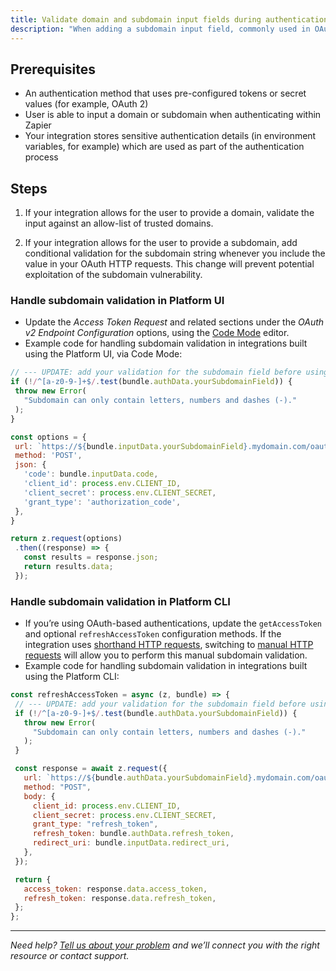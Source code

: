 ```yaml
---
title: Validate domain and subdomain input fields during authentication
description: "When adding a subdomain input field, commonly used in OAuth implementations, additional validation is strongly recommended to prevent a potential security vulnerability. If not taken into account, an attacker could utilize a maliciously constructed subdomain field (like `attacker-domain.com/`) in order to redirect OAuth connection requests to that attacker-controlled domain (because `attacker-domain.com/.your-domain.com` resolves to the attacker’s domain instead of the expected one). Taking the following steps prevents the potential for an attacker to access your integration’s sensitive authentication information, such as the OAuth client ID or secret."
---
```

## Prerequisites

*   An authentication method that uses pre-configured tokens or secret values (for example, OAuth 2)
*   User is able to input a domain or subdomain when authenticating within Zapier
*   Your integration stores sensitive authentication details (in environment variables, for example) which are used as part of the authentication process

## Steps

1.  If your integration allows for the user to provide a domain, validate the input against an allow-list of trusted domains.

2.  If your integration allows for the user to provide a subdomain, add conditional validation for the subdomain string whenever you include the value in your OAuth HTTP requests. This change will prevent potential exploitation of the subdomain vulnerability.


### Handle subdomain validation in Platform UI

*   Update the _Access Token Request_ and related sections under the _OAuth v2 Endpoint Configuration_ options, using the [Code Mode](/platform/build/code-mode) editor.
*   Example code for handling subdomain validation in integrations built using the Platform UI, via Code Mode:

```js
// --- UPDATE: add your validation for the subdomain field before using it ---
if (!/^[a-z0-9-]+$/.test(bundle.authData.yourSubdomainField)) {
 throw new Error(
   "Subdomain can only contain letters, numbers and dashes (-)."
 );
}

const options = {
 url: `https://${bundle.inputData.yourSubdomainField}.mydomain.com/oauth/access-token`,
 method: 'POST',
 json: {
   'code': bundle.inputData.code,
   'client_id': process.env.CLIENT_ID,
   'client_secret': process.env.CLIENT_SECRET,
   'grant_type': 'authorization_code',
 },
}

return z.request(options)
 .then((response) => {
   const results = response.json;
   return results.data;
 });
```

### Handle subdomain validation in Platform CLI

*   If you’re using OAuth-based authentications, update the `getAccessToken` and optional `refreshAccessToken` configuration methods. If the integration uses [shorthand HTTP requests](https://github.com/zapier/zapier-platform/blob/main/packages/cli/README.md#shorthand-http-requests), switching to [manual HTTP requests](https://github.com/zapier/zapier-platform/blob/main/packages/cli/README.md#manual-http-requests) will allow you to perform this manual subdomain validation.
*   Example code for handling subdomain validation in integrations built using the Platform CLI:

```js
const refreshAccessToken = async (z, bundle) => {
 // --- UPDATE: add your validation for the subdomain field before using it ---
 if (!/^[a-z0-9-]+$/.test(bundle.authData.yourSubdomainField)) {
   throw new Error(
     "Subdomain can only contain letters, numbers and dashes (-)."
   );
 }

 const response = await z.request({
   url: `https://${bundle.authData.yourSubdomainField}.mydomain.com/oauth/token`,
   method: "POST",
   body: {
     client_id: process.env.CLIENT_ID,
     client_secret: process.env.CLIENT_SECRET,
     grant_type: "refresh_token",
     refresh_token: bundle.authData.refresh_token,
     redirect_uri: bundle.inputData.redirect_uri,
   },
 });

 return {
   access_token: response.data.access_token,
   refresh_token: response.data.refresh_token,
 };
};
```

- - -

_Need help? [Tell us about your problem](https://developer.zapier.com/contact) and we’ll connect you with the right resource or contact support._
